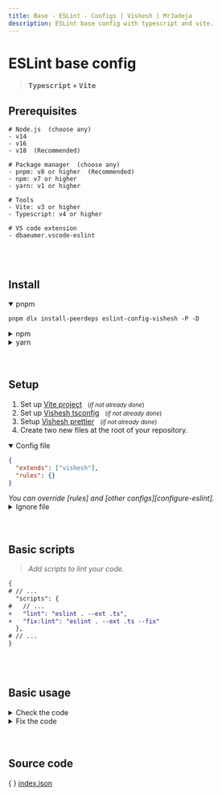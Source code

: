 ```yaml
---
title: Base - ESLint - Configs | Vishesh | MrJadeja
description: ESLint base config with typescript and vite.
---
```



# ESLint base config

> **<kbd>Typescript</kbd> + <kbd>Vite</kbd>**

## Prerequisites

```shell
# Node.js  (choose any)
- v14
- v16
- v18  (Recommended)

# Package manager  (choose any)
- pnpm: v8 or higher  (Recommended)
- npm: v7 or higher
- yarn: v1 or higher

# Tools
- Vite: v3 or higher
- Typescript: v4 or higher

# VS code extension
- dbaeumer.vscode-eslint
```

<br />
<br />

## Install

<details open>
<summary>pnpm</summary>

```shell copy
pnpm dlx install-peerdeps eslint-config-vishesh -P -D
```

</details>

<details >
<summary>npm</summary>

```shell copy
npm exec install-peerdeps eslint-config-vishesh -- -D
```

</details>

<details >
<summary>yarn</summary>

```shell copy
yarn dlx install-peerdeps eslint-config-vishesh -Y -D
```

</details>

<br />
<br />

## Setup

1. Set up [Vite project][vite] &nbsp;&nbsp;<small>(_if not already done_)</small>
2. Set up [Vishesh tsconfig][tsconfig] &nbsp;&nbsp;<small>(_if not already done_)</small>
3. Setup [Vishesh prettier][prettier] &nbsp;&nbsp;<small>(_if not already done_)</small>
4. Create two new files at the root of your repository.

<details open>
<summary>Config file</summary>

```json filename=".eslintrc" copy
{
  "extends": ["vishesh"],
  "rules": {}
}
```

<Callout type="info">
  <em>You can override [rules] and [other configs][configure-eslint].</em>
</Callout>

</details>

<details >
<summary>Ignore file</summary>

```js filename=".eslintignore" copy
.git
.husky
.next
dist
dist-ssr
node_modules
tsconfig.tsbuildinfo
types
package.json
*-lock.*
*.config.*
*.json
```

<Callout type="info">
  <em>_[Reference][eslint-ignore] for ignore files_.</em>
</Callout>

</details>

<br />
<br />

## Basic scripts

> <em>Add scripts to lint your code.</em>

```diff filename="package.json"
{
# // ...
  "scripts": {
#   // ...
+   "lint": "eslint . --ext .ts",
+   "fix:lint": "eslint . --ext .ts --fix"
  },
# // ...
}
```

<br />
<br />

## Basic usage

<details>
<summary>Check the code</summary>

> <em>Check the code against eslint rules.</em>

<details open>
<summary>pnpm</summary>

```shell copy
pnpm lint
```

</details>

<details >
<summary>npm</summary>

```shell copy
npm run lint
```

</details>

<details >
<summary>yarn</summary>

```shell copy
yarn lint
```

</details>

</details>

<details>
<summary>Fix the code</summary>

> <em>Fix the code according to ESLint rules.</em>

<Callout type="warning" emoji="">
  <em>⚠️ &nbsp;Stage all the files before running the fix command</em> <br />
  <em>👉 &nbsp;`git add .`</em>
</Callout>

<details open>
<summary>pnpm</summary>

```shell copy
pnpm fix:lint
```

</details>

<details >
<summary>npm</summary>

```shell copy
npm run fix:lint
```

</details>

<details >
<summary>yarn</summary>

```shell copy
yarn fix:lint
```

</details>

</details>

<br />
<br />

## Source code

\{ \} [index.json](https://github.com/mrjadeja/vishesh/blob/main/src/packages/dev/eslint/index.json)

[vite]: https://vitejs.dev/guide/#scaffolding-your-first-vite-project "Setup vite project"
[prettier]: /configs/prettier/base "Vishesh prettier documentation"
[tsconfig]: /configs/tsconfig/base "Vishesh typescript documentation"
[rules]: https://eslint.org/docs/latest/rules "Eslint rules reference"
[configure-eslint]: https://eslint.org/docs/latest/use/configure/ "Configure ESlint"
[eslint-ignore]: https://eslint.org/docs/latest/use/configure/ignore#the-eslintignore-file "Eslint ignore official documentation"
